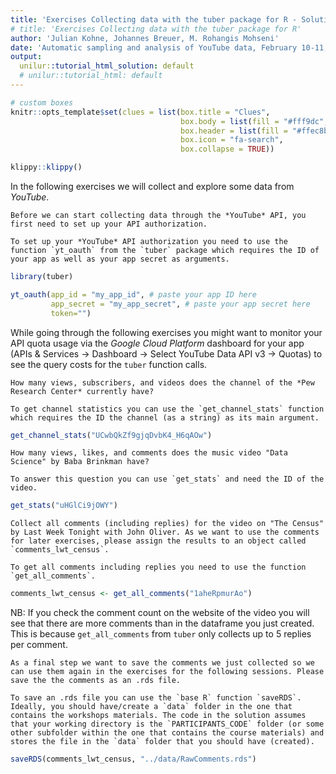 ```yaml
---
title: 'Exercises Collecting data with the tuber package for R - Solutions'
# title: 'Exercises Collecting data with the tuber package for R' 
author: 'Julian Kohne, Johannes Breuer, M. Rohangis Mohseni'
date: 'Automatic sampling and analysis of YouTube data, February 10-11, 2020'
output:
  unilur::tutorial_html_solution: default
  # unilur::tutorial_html: default
---
```


```r
# custom boxes
knitr::opts_template$set(clues = list(box.title = "Clues",
                                      box.body = list(fill = "#fff9dc", colour = "black"),
                                      box.header = list(fill = "#ffec8b", colour = "black"),
                                      box.icon = "fa-search",
                                      box.collapse = TRUE))

```

```r
klippy::klippy()
```

In the following exercises we will collect and explore some data from *YouTube*.

```block
Before we can start collecting data through the *YouTube* API, you first need to set up your API authorization.
```

```block
To set up your *YouTube* API authorization you need to use the function `yt_oauth` from the `tuber` package which requires the ID of your app as well as your app secret as arguments.
```

```r
library(tuber)

yt_oauth(app_id = "my_app_id", # paste your app ID here
         app_secret = "my_app_secret", # paste your app secret here
         token="")
```

While going through the following exercises you might want to monitor your API quota usage via the *Google Cloud Platform* dashboard for your app (APIs & Services -> Dashboard -> Select YouTube Data API v3 -> Quotas) to see the query costs for the `tuber` function calls. 

```block
How many views, subscribers, and videos does the channel of the *Pew Research Center* currently have?
```

```block
To get channel statistics you can use the `get_channel_stats` function which requires the ID the channel (as a string) as its main argument.
```

```r
get_channel_stats("UCwbQkZf9gjqDvbK4_H6qAOw")
```

```block
How many views, likes, and comments does the music video "Data Science" by Baba Brinkman have?
```

```block
To answer this question you can use `get_stats` and need the ID of the video.
```

```r
get_stats("uHGlCi9jOWY")
```

```block
Collect all comments (including replies) for the video on "The Census" by Last Week Tonight with John Oliver. As we want to use the comments for later exercises, please assign the results to an object called `comments_lwt_census`.
```

```block
To get all comments including replies you need to use the function `get_all_comments`.
```

```r
comments_lwt_census <- get_all_comments("1aheRpmurAo")
```

NB: If you check the comment count on the website of the video you will see that there are more comments than in the dataframe you just created. This is because `get_all_comments` from `tuber` only collects up to 5 replies per comment.

```block
As a final step we want to save the comments we just collected so we can use them again in the exercises for the following sessions. Please save the the comments as an .rds file.
```

```block
To save an .rds file you can use the `base R` function `saveRDS`. Ideally, you should have/create a `data` folder in the one that contains the workshops materials. The code in the solution assumes that your working directory is the `PARTICIPANTS_CODE` folder (or some other subfolder within the one that contains the course materials) and stores the file in the `data` folder that you should have (created).
```

```r
saveRDS(comments_lwt_census, "../data/RawComments.rds")
```
